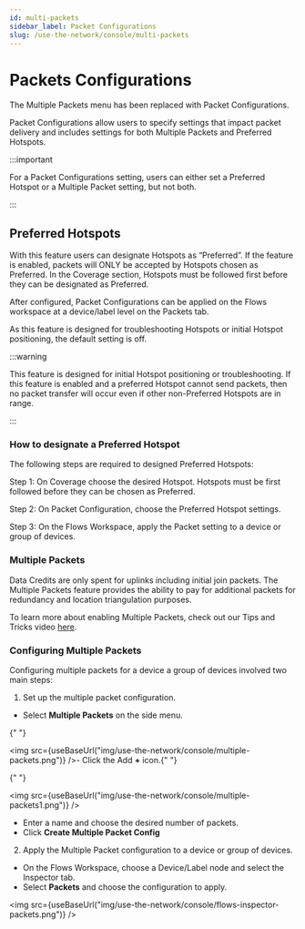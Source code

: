 ```yaml
---
id: multi-packets
sidebar_label: Packet Configurations
slug: /use-the-network/console/multi-packets
---
```


# Packets Configurations

The Multiple Packets menu has been replaced with Packet Configurations.

Packet Configurations allow users to specify settings that impact packet
delivery and includes settings for both Multiple Packets and Preferred Hotspots.

:::important

For a Packet Configurations setting, users can either set a Preferred Hotspot or
a Multiple Packet setting, but not both.

:::

## Preferred Hotspots

With this feature users can designate Hotspots as “Preferred”. If the feature is
enabled, packets will ONLY be accepted by Hotspots chosen as Preferred. In the
Coverage section, Hotspots must be followed first before they can be designated
as Preferred.

After configured, Packet Configurations can be applied on the Flows workspace at
a device/label level on the Packets tab.

As this feature is designed for troubleshooting Hotspots or initial Hotspot
positioning, the default setting is off.

:::warning

This feature is designed for initial Hotspot positioning or troubleshooting. If
this feature is enabled and a preferred Hotspot cannot send packets, then no
packet transfer will occur even if other non-Preferred Hotspots are in range.

:::

### How to designate a Preferred Hotspot

The following steps are required to designed Preferred Hotspots:

Step 1: On Coverage choose the desired Hotspot. Hotspots must be first followed
before they can be chosen as Preferred.

Step 2: On Packet Configuration, choose the Preferred Hotspot settings.

Step 3: On the Flows Workspace, apply the Packet setting to a device or group of
devices.

### Multiple Packets


Data Credits are only spent for uplinks including initial join packets. The
Multiple Packets feature provides the ability to pay for additional packets for
redundancy and location triangulation purposes.

To learn more about enabling Multiple Packets, check out our Tips and Tricks
video [here](https://youtu.be/rDJcGspnq1A).

### Configuring Multiple Packets

Configuring multiple packets for a device a group of devices involved two main
steps:

1. Set up the multiple packet configuration.

- Select **Multiple Packets** on the side menu.

{" "}

<img src={useBaseUrl("img/use-the-network/console/multiple-packets.png")} />-
Click the Add **+** icon.{" "}

{" "}

<img src={useBaseUrl("img/use-the-network/console/multiple-packets1.png")} />

- Enter a name and choose the desired number of packets.
- Click **Create Multiple Packet Config**

2. Apply the Multiple Packet configuration to a device or group of devices.

- On the Flows Workspace, choose a Device/Label node and select the Inspector
  tab.
- Select **Packets** and choose the configuration to apply.

<img
  src={useBaseUrl("img/use-the-network/console/flows-inspector-packets.png")}
/>
